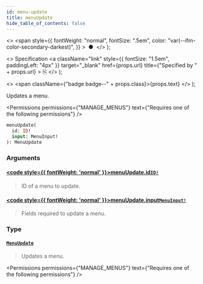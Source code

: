 ```yaml
---
id: menu-update
title: menuUpdate
hide_table_of_contents: false
---
```


  <>
    <span
      style={{
        fontWeight: "normal",
        fontSize: ".5em",
        color: "var(--ifm-color-secondary-darkest)",
      }}
    >
      &nbsp;●&nbsp;
    </span>
  </>
);

  <>
    Specification
    <a
      className="link"
      style={{ fontSize: "1.5em", paddingLeft: "4px" }}
      target="\_blank"
      href={props.url}
      title={"Specified by " + props.url}
    >
      ⎘
    </a>
  </>
);

  <>
    <span className={"badge badge--" + props.class}>{props.text}</span>
  </>
);

Updates a menu.

<Permissions
  permissions={"MANAGE_MENUS"}
  text={"Requires one of the following permissions"}
/>

```graphql
menuUpdate(
  id: ID!
  input: MenuInput!
): MenuUpdate
```

### Arguments

#### [<code style={{ fontWeight: 'normal' }}>menuUpdate.<b>id</b></code>](#)<Bullet />[`ID!`](../../../api-reference/miscellaneous/scalars/id) <Badge class="secondary" text="non-null"/> <Badge class="secondary" text="scalar"/> <Badge class="secondary" text="miscellaneous"/>

> ID of a menu to update.

#### [<code style={{ fontWeight: 'normal' }}>menuUpdate.<b>input</b></code>](#)<Bullet />[`MenuInput!`](../../../api-reference/miscellaneous/inputs/menu-input) <Badge class="secondary" text="non-null"/> <Badge class="secondary" text="input"/> <Badge class="secondary" text="miscellaneous"/>

> Fields required to update a menu.

### Type

#### [`MenuUpdate`](../../../api-reference/miscellaneous/objects/menu-update) <Badge class="secondary" text="object"/> <Badge class="secondary" text="miscellaneous"/>

> Updates a menu.

<Permissions
  permissions={"MANAGE_MENUS"}
  text={"Requires one of the following permissions"}
/>

>

